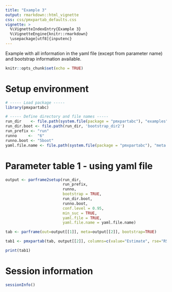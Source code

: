```yaml
---
title: "Example 3"
output: rmarkdown::html_vignette
css: css/pmxpartab_defaults.css
vignette: >
  %\VignetteIndexEntry{Example 3}
  %\VignetteEngine{knitr::rmarkdown}
  \usepackage[utf8]{inputenc}
---
```



Example with all information in the yaml file (except from parameter name) and bootstrap information available.
  
```r

knitr::opts_chunk$set(echo = TRUE)

```

# Setup environment
```r

# ----- Load package -----
library(pmxpartabc)

# ----- Define directory and file names -----
run_dir    <- file.path(system.file(package = "pmxpartabc"), "examples")
run_dir.boot <- file.path(run_dir, 'bootstrap_dir2')
run_prefix <- "run"
runno     <-  "6"
runno.boot <- "5boot"
yaml.file.name <- file.path(system.file(package = "pmxpartabc"), "meta.yaml")

```

# Parameter table 1 - using yaml file
```r

output <- parframe2setup(run_dir, 
                         run_prefix, 
                         runno,
                         bootstrap = TRUE, 
                         run_dir.boot, 
                         runno.boot, 
                         conf.level = 0.95, 
                         min_suc = TRUE, 
                         yaml.file = TRUE, 
                         yaml.file.name = yaml.file.name)

tab <- parframe(out=output[[1]], meta=output[[2]], bootstrap=TRUE)  

tab1 <- pmxpartab(tab, output[[2]], columns=c(value="Estimate", rse="RSE%", ci95="95%CI", shrinkage="Shrinkage"))

print(tab1)

```

# Session information
```r

sessionInfo()

```

